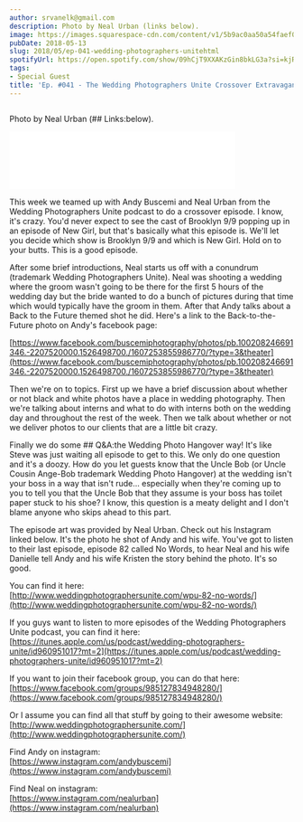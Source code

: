 ```yaml
---
author: srvanelk@gmail.com
description: Photo by Neal Urban (links below).
image: https://images.squarespace-cdn.com/content/v1/5b9ac0aa50a54faef024c950/1574372335705-9P1JWLKL4OWA5K70SLRT/BUSCEMIWEDDING.jpg?format=original
pubDate: 2018-05-13
slug: 2018/05/ep-041-wedding-photographers-unitehtml
spotifyUrl: https://open.spotify.com/show/09hCjT9XXAKzGin8bkLG3a?si=kjRZvQ1JTb6Ov3HVzSSlWA
tags:
- Special Guest
title: 'Ep. #041 - The Wedding Photographers Unite Crossover Extravaganza'
---
```


<figure>
  <img src="https://images.squarespace-cdn.com/content/v1/5b9ac0aa50a54faef024c950/1574372335705-9P1JWLKL4OWA5K70SLRT/BUSCEMIWEDDING.jpg?format=original" alt="" />
</figure>

Photo by Neal Urban (## Links:below).

<iframe class="embedly-embed" src="//cdn.embedly.com/widgets/media.html?src=https%3A%2F%2Fanchor.fm%2Fweddingphotohangover%2Fembed%2Fepisodes%2FEp--041---The-Wedding-Photographers-Unite-Crossover-Extravaganza-with-Andy-Buscemi-and-Neal-Urban-e1rigv&url=https%3A%2F%2Fanchor.fm%2Fweddingphotohangover%2Fepisodes%2FEp--041---The-Wedding-Photographers-Unite-Crossover-Extravaganza-with-Andy-Buscemi-and-Neal-Urban-e1rigv&image=http%3A%2F%2Fi1.sndcdn.com%2Fartworks-000347245020-m1n1nm-original.jpg&key=61d05c9d54e8455ea7a9677c366be814&type=text%2Fhtml&schema=anchor&wmode=opaque" width="400" height="102" scrolling="no" frameborder="0" allow="autoplay; fullscreen" allowfullscreen="true"></iframe>

This week we teamed up with Andy Buscemi and Neal Urban from the Wedding Photographers Unite podcast to do a crossover episode. I know, it's crazy. You'd never expect to see the cast of Brooklyn 9/9 popping up in an episode of New Girl, but that's basically what this episode is. We'll let you decide which show is Brooklyn 9/9 and which is New Girl. Hold on to your butts. This is a good episode.

After some brief introductions, Neal starts us off with a conundrum (trademark Wedding Photographers Unite). Neal was shooting a wedding where the groom wasn't going to be there for the first 5 hours of the wedding day but the bride wanted to do a bunch of pictures during that time which would typically have the groom in them. After that Andy talks about a Back to the Future themed shot he did. Here's a link to the Back-to-the-Future photo on Andy's facebook page:

[https://www.facebook.com/buscemiphotography/photos/pb.100208246691346.-2207520000.1526498700./1607253855986770/?type=3&theater](https://www.facebook.com/buscemiphotography/photos/pb.100208246691346.-2207520000.1526498700./1607253855986770/?type=3&theater)

Then we're on to topics. First up we have a brief discussion about whether or not black and white photos have a place in wedding photography. Then we're talking about interns and what to do with interns both on the wedding day and throughout the rest of the week. Then we talk about whether or not we deliver photos to our clients that are a little bit crazy.

Finally we do some ## Q&A:the Wedding Photo Hangover way! It's like Steve was just waiting all episode to get to this. We only do one question and it's a doozy. How do you let guests know that the Uncle Bob (or Uncle Cousin Ange-Bob trademark Wedding Photo Hangover) at the wedding isn't your boss in a way that isn't rude... especially when they're coming up to you to tell you that the Uncle Bob that they assume is your boss has toilet paper stuck to his shoe? I know, this question is a meaty delight and I don't blame anyone who skips ahead to this part.

The episode art was provided by Neal Urban. Check out his Instagram linked below. It's the photo he shot of Andy and his wife. You've got to listen to their last episode, episode 82 called No Words, to hear Neal and his wife Danielle tell Andy and his wife Kristen the story behind the photo. It's so good.

You can find it here:   
[http://www.weddingphotographersunite.com/wpu-82-no-words/](http://www.weddingphotographersunite.com/wpu-82-no-words/)

If you guys want to listen to more episodes of the Wedding Photographers Unite podcast, you can find it here:  
[https://itunes.apple.com/us/podcast/wedding-photographers-unite/id960951017?mt=2](https://itunes.apple.com/us/podcast/wedding-photographers-unite/id960951017?mt=2)

If you want to join their facebook group, you can do that here:  
[https://www.facebook.com/groups/985127834948280/](https://www.facebook.com/groups/985127834948280/)

Or I assume you can find all that stuff by going to their awesome website:  
[http://www.weddingphotographersunite.com/](http://www.weddingphotographersunite.com/)

Find Andy on instagram:  
[https://www.instagram.com/andybuscemi](https://www.instagram.com/andybuscemi)

Find Neal on instagram:  
[https://www.instagram.com/nealurban](https://www.instagram.com/nealurban)